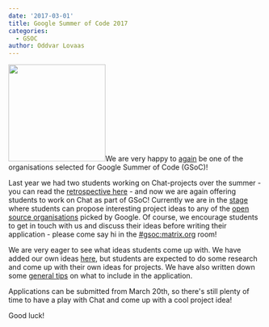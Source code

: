 ```yaml
---
date: '2017-03-01'
title: Google Summer of Code 2017
categories:
  - GSOC
author: Oddvar Lovaas
---
```


<img src="/blog/wp-content/uploads/2017/03/GSoC-icon-192.png" alt="" width="192" height="192" class="alignleft size-full wp-image-2044" />We are very happy to <a href="/blog/2016/03/08/matrix-in-google-summer-of-code/">again</a> be one of the organisations selected for Google Summer of Code (GSoC)!

Last year we had two students working on Chat-projects over the summer - you can read the <a href="/blog/2016/11/12/the-matrix-autumn-special/">retrospective here</a> - and now we are again offering students to work on Chat as part of GSoC! Currently we are in the <a href="https://developers.google.com/open-source/gsoc/timeline">stage</a> where students can propose interesting project ideas to any of the <a href="https://summerofcode.withgoogle.com/organizations/">open source organisations</a> picked by Google. Of course, we encourage students to get in touch with us and discuss their ideas before writing their application - please come say hi in the <a href="https://to.chat.imzqqq.top/#/#gsoc:matrix.org">#gsoc:matrix.org</a> room!

We are very eager to see what ideas students come up with. We have added our own ideas <a href="https://github.com/matrix-org/GSoC/blob/master/IDEAS.md">here</a>, but students are expected to do some research and come up with their own ideas for projects. We have also written down some <a href="https://github.com/matrix-org/GSoC/blob/master/README.md#how-do-i-write-my-gsoc-application">general tips</a> on what to include in the application.

Applications can be submitted from March 20th, so there's still plenty of time to have a play with Chat and come up with a cool project idea!

Good luck!